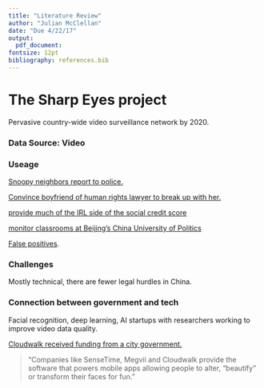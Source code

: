 ```yaml
---
title: "Literature Review"
author: "Julian McClellan"
date: "Due 4/22/17"
output:
  pdf_document:
fontsize: 12pt
bibliography: references.bib
---
```


# The Sharp Eyes project

Pervasive country-wide video surveillance network by 2020.  

### Data Source: Video

### Useage
[Snoopy neighbors report to
police.](http://paper.people.com.cn/rmrb/html/2017-06/14/nw.D110000renmrb_20170614_4-19.htm)

[Convince boyfriend of human rights lawyer to break up with
her.](https://www.npr.org/2013/01/29/170469038/in-china-beware-a-camera-may-be-watching-you)

[provide much of the IRL side of the social credit
score](https://www.theatlantic.com/amp/article/552203/)

[monitor classrooms at Beijing's China University of
Politics](https://www.npr.org/2013/01/29/170469038/in-china-beware-a-camera-may-be-watching-you)

[False positives](https://www.washingtonpost.com/news/world/wp/2018/01/07/feature/in-china-facial-recognition-is-sharp-end-of-a-drive-for-total-surveillance/?utm_term=.a33210fa93f0).

### Challenges
Mostly technical, there are fewer legal hurdles in China.

### Connection between government and tech
Facial recognition, deep learning, AI startups with researchers working to improve video data quality. 

 [Cloudwalk received funding from a city government.](https://www.yicaiglobal.com/news/chinese-ai-firm-cloudwalk-technology-pools-usd7575-million-series-b-funding)
 
> "Companies like SenseTime, Megvii and Cloudwalk provide the software that powers mobile apps allowing people to alter, “beautify” or transform their faces for fun."